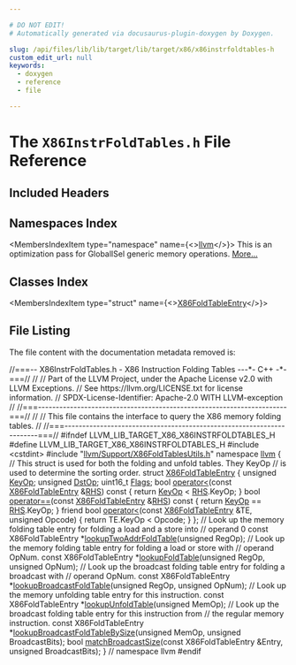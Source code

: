 ```yaml
---

# DO NOT EDIT!
# Automatically generated via docusaurus-plugin-doxygen by Doxygen.

slug: /api/files/lib/lib/target/lib/target/x86/x86instrfoldtables-h
custom_edit_url: null
keywords:
  - doxygen
  - reference
  - file

---
```





# The `X86InstrFoldTables.h` File Reference

<DoxygenPage pluginConfig={pluginConfig}>



## Included Headers

<IncludesList>
<IncludesListItem
  filePath="cstdint"
  permalink=""
  isLocal="false" />
<IncludesListItem
  filePath="llvm/Support/X86FoldTablesUtils.h"
  permalink="/docs/api/files/include/include/llvm/include/llvm/support/x86foldtablesutils-h"
  isLocal="true" />
</IncludesList>

## Namespaces Index

<MembersIndex>

<MembersIndexItem
  type="namespace"
  name={<><a href="/docs/api/namespaces/llvm">llvm</a></>}>
This is an optimization pass for GlobalISel generic memory operations. <a href="/docs/api/namespaces/llvm/#details">More...</a>
</MembersIndexItem>

</MembersIndex>

## Classes Index

<MembersIndex>

<MembersIndexItem
  type="struct"
  name={<><a href="/docs/api/structs/llvm/x86foldtableentry">X86FoldTableEntry</a></>}>
</MembersIndexItem>

</MembersIndex>


## File Listing

The file content with the documentation metadata removed is:

<ProgramListing>

<Link id="l00001" /><CodeLine lineNumber="1"><Highlight kind="comment">//===-- X86InstrFoldTables.h - X86 Instruction Folding Tables ---&#42;- C++ -&#42;-===//</Highlight><Highlight kind="normal"></Highlight></CodeLine>
<Link id="l00002" /><CodeLine lineNumber="2"><Highlight kind="normal"></Highlight><Highlight kind="comment">//</Highlight><Highlight kind="normal"></Highlight></CodeLine>
<Link id="l00003" /><CodeLine lineNumber="3"><Highlight kind="normal"></Highlight><Highlight kind="comment">// Part of the LLVM Project, under the Apache License v2.0 with LLVM Exceptions.</Highlight><Highlight kind="normal"></Highlight></CodeLine>
<Link id="l00004" /><CodeLine lineNumber="4"><Highlight kind="normal"></Highlight><Highlight kind="comment">// See https://llvm.org/LICENSE.txt for license information.</Highlight><Highlight kind="normal"></Highlight></CodeLine>
<Link id="l00005" /><CodeLine lineNumber="5"><Highlight kind="normal"></Highlight><Highlight kind="comment">// SPDX-License-Identifier: Apache-2.0 WITH LLVM-exception</Highlight><Highlight kind="normal"></Highlight></CodeLine>
<Link id="l00006" /><CodeLine lineNumber="6"><Highlight kind="normal"></Highlight><Highlight kind="comment">//</Highlight><Highlight kind="normal"></Highlight></CodeLine>
<Link id="l00007" /><CodeLine lineNumber="7"><Highlight kind="normal"></Highlight><Highlight kind="comment">//===----------------------------------------------------------------------===//</Highlight><Highlight kind="normal"></Highlight></CodeLine>
<Link id="l00008" /><CodeLine lineNumber="8"><Highlight kind="normal"></Highlight><Highlight kind="comment">//</Highlight><Highlight kind="normal"></Highlight></CodeLine>
<Link id="l00009" /><CodeLine lineNumber="9"><Highlight kind="normal"></Highlight><Highlight kind="comment">// This file contains the interface to query the X86 memory folding tables.</Highlight><Highlight kind="normal"></Highlight></CodeLine>
<Link id="l00010" /><CodeLine lineNumber="10"><Highlight kind="normal"></Highlight><Highlight kind="comment">//</Highlight><Highlight kind="normal"></Highlight></CodeLine>
<Link id="l00011" /><CodeLine lineNumber="11"><Highlight kind="normal"></Highlight><Highlight kind="comment">//===----------------------------------------------------------------------===//</Highlight><Highlight kind="normal"></Highlight></CodeLine>
<Link id="l00012" /><CodeLine lineNumber="12"><Highlight kind="normal"></Highlight></CodeLine>
<Link id="l00013" /><CodeLine lineNumber="13"><Highlight kind="normal"></Highlight><Highlight kind="preprocessor">#ifndef LLVM&#95;LIB&#95;TARGET&#95;X86&#95;X86INSTRFOLDTABLES&#95;H</Highlight><Highlight kind="normal"></Highlight></CodeLine>
<Link id="l00014" /><CodeLine lineNumber="14"><Highlight kind="normal"></Highlight><Highlight kind="preprocessor">#define LLVM&#95;LIB&#95;TARGET&#95;X86&#95;X86INSTRFOLDTABLES&#95;H</Highlight><Highlight kind="normal"></Highlight></CodeLine>
<Link id="l00015" /><CodeLine lineNumber="15"><Highlight kind="normal"></Highlight></CodeLine>
<Link id="l00016" /><CodeLine lineNumber="16"><Highlight kind="normal"></Highlight><Highlight kind="preprocessor">#include &lt;cstdint&gt;</Highlight><Highlight kind="normal"></Highlight></CodeLine>
<Link id="l00017" /><CodeLine lineNumber="17"><Highlight kind="normal"></Highlight><Highlight kind="preprocessor">#include &quot;<a href="/docs/api/files/include/include/llvm/include/llvm/support/x86foldtablesutils-h">llvm/Support/X86FoldTablesUtils.h</a>&quot;</Highlight><Highlight kind="normal"></Highlight></CodeLine>
<Link id="l00018" /><CodeLine lineNumber="18"><Highlight kind="normal"></Highlight></CodeLine>
<Link id="l00019" /><CodeLine lineNumber="19"><Highlight kind="normal"></Highlight><Highlight kind="keyword">namespace </Highlight><Highlight kind="normal"><a href="/docs/api/namespaces/llvm">llvm</a> &#123;</Highlight></CodeLine>
<Link id="l00020" /><CodeLine lineNumber="20"><Highlight kind="normal"></Highlight></CodeLine>
<Link id="l00021" /><CodeLine lineNumber="21"><Highlight kind="normal"></Highlight><Highlight kind="comment">// This struct is used for both the folding and unfold tables. They KeyOp</Highlight><Highlight kind="normal"></Highlight></CodeLine>
<Link id="l00022" /><CodeLine lineNumber="22"><Highlight kind="normal"></Highlight><Highlight kind="comment">// is used to determine the sorting order.</Highlight><Highlight kind="normal"></Highlight></CodeLine>
<Link id="l00023" /><CodeLine lineNumber="23" lineLink="/docs/api/structs/llvm/x86foldtableentry"><Highlight kind="normal"></Highlight><Highlight kind="keyword">struct </Highlight><Highlight kind="normal"><a href="/docs/api/structs/llvm/x86foldtableentry">X86FoldTableEntry</a> &#123;</Highlight></CodeLine>
<Link id="l00024" /><CodeLine lineNumber="24" lineLink="/docs/api/structs/llvm/x86foldtableentry/#a8f1efff08648e28151050e770c6ed3b5"><Highlight kind="normal">  </Highlight><Highlight kind="keywordtype">unsigned</Highlight><Highlight kind="normal"> <a href="/docs/api/structs/llvm/x86foldtableentry/#a8f1efff08648e28151050e770c6ed3b5">KeyOp</a>;</Highlight></CodeLine>
<Link id="l00025" /><CodeLine lineNumber="25" lineLink="/docs/api/structs/llvm/x86foldtableentry/#ae35f14ed60d1e280ecdf14e177a54603"><Highlight kind="normal">  </Highlight><Highlight kind="keywordtype">unsigned</Highlight><Highlight kind="normal"> <a href="/docs/api/structs/llvm/x86foldtableentry/#ae35f14ed60d1e280ecdf14e177a54603">DstOp</a>;</Highlight></CodeLine>
<Link id="l00026" /><CodeLine lineNumber="26" lineLink="/docs/api/structs/llvm/x86foldtableentry/#afc4011c4f706b9e0981c3af7e980c02c"><Highlight kind="normal">  uint16&#95;t <a href="/docs/api/structs/llvm/x86foldtableentry/#afc4011c4f706b9e0981c3af7e980c02c">Flags</a>;</Highlight></CodeLine>
<Link id="l00027" /><CodeLine lineNumber="27"><Highlight kind="normal"></Highlight></CodeLine>
<Link id="l00028" /><CodeLine lineNumber="28" lineLink="/docs/api/structs/llvm/x86foldtableentry/#ada6aabc923ac4d0ad8378374ce807027"><Highlight kind="normal">  </Highlight><Highlight kind="keywordtype">bool</Highlight><Highlight kind="normal"> <a href="/docs/api/structs/llvm/x86foldtableentry/#ada6aabc923ac4d0ad8378374ce807027">operator&lt;</a>(</Highlight><Highlight kind="keyword">const</Highlight><Highlight kind="normal"> <a href="/docs/api/structs/llvm/x86foldtableentry">X86FoldTableEntry</a> &amp;<a href="/docs/api/files/lib/lib/target/lib/target/x86/x86partialreduction-cpp/#a87b8bfbbe9d8f7146d7f20a5fb42efd0">RHS</a>)</Highlight><Highlight kind="keyword"> const </Highlight><Highlight kind="normal">&#123;</Highlight></CodeLine>
<Link id="l00029" /><CodeLine lineNumber="29"><Highlight kind="normal">    </Highlight><Highlight kind="keywordflow">return</Highlight><Highlight kind="normal"> <a href="/docs/api/structs/llvm/x86foldtableentry/#a8f1efff08648e28151050e770c6ed3b5">KeyOp</a> &lt; <a href="/docs/api/files/lib/lib/target/lib/target/x86/x86partialreduction-cpp/#a87b8bfbbe9d8f7146d7f20a5fb42efd0">RHS</a>.KeyOp;</Highlight></CodeLine>
<Link id="l00030" /><CodeLine lineNumber="30"><Highlight kind="normal">  &#125;</Highlight></CodeLine>
<Link id="l00031" /><CodeLine lineNumber="31" lineLink="/docs/api/structs/llvm/x86foldtableentry/#a0ebc9736b2dc4a62266b80c93b07b964"><Highlight kind="normal">  </Highlight><Highlight kind="keywordtype">bool</Highlight><Highlight kind="normal"> <a href="/docs/api/structs/llvm/x86foldtableentry/#a0ebc9736b2dc4a62266b80c93b07b964">operator==</a>(</Highlight><Highlight kind="keyword">const</Highlight><Highlight kind="normal"> <a href="/docs/api/structs/llvm/x86foldtableentry">X86FoldTableEntry</a> &amp;<a href="/docs/api/files/lib/lib/target/lib/target/x86/x86partialreduction-cpp/#a87b8bfbbe9d8f7146d7f20a5fb42efd0">RHS</a>)</Highlight><Highlight kind="keyword"> const </Highlight><Highlight kind="normal">&#123;</Highlight></CodeLine>
<Link id="l00032" /><CodeLine lineNumber="32"><Highlight kind="normal">    </Highlight><Highlight kind="keywordflow">return</Highlight><Highlight kind="normal"> <a href="/docs/api/structs/llvm/x86foldtableentry/#a8f1efff08648e28151050e770c6ed3b5">KeyOp</a> == <a href="/docs/api/files/lib/lib/target/lib/target/x86/x86partialreduction-cpp/#a87b8bfbbe9d8f7146d7f20a5fb42efd0">RHS</a>.KeyOp;</Highlight></CodeLine>
<Link id="l00033" /><CodeLine lineNumber="33"><Highlight kind="normal">  &#125;</Highlight></CodeLine>
<Link id="l00034" /><CodeLine lineNumber="34" lineLink="/docs/api/structs/llvm/x86foldtableentry/#a9c10ff5bb083ae0956c5e9b06d2123e7"><Highlight kind="normal">  </Highlight><Highlight kind="keyword">friend</Highlight><Highlight kind="normal"> </Highlight><Highlight kind="keywordtype">bool</Highlight><Highlight kind="normal"> <a href="/docs/api/structs/llvm/x86foldtableentry/#a9c10ff5bb083ae0956c5e9b06d2123e7">operator&lt;</a>(</Highlight><Highlight kind="keyword">const</Highlight><Highlight kind="normal"> <a href="/docs/api/structs/llvm/x86foldtableentry">X86FoldTableEntry</a> &amp;TE, </Highlight><Highlight kind="keywordtype">unsigned</Highlight><Highlight kind="normal"> Opcode) &#123;</Highlight></CodeLine>
<Link id="l00035" /><CodeLine lineNumber="35"><Highlight kind="normal">    </Highlight><Highlight kind="keywordflow">return</Highlight><Highlight kind="normal"> TE.KeyOp &lt; Opcode;</Highlight></CodeLine>
<Link id="l00036" /><CodeLine lineNumber="36"><Highlight kind="normal">  &#125;</Highlight></CodeLine>
<Link id="l00037" /><CodeLine lineNumber="37"><Highlight kind="normal">&#125;;</Highlight></CodeLine>
<Link id="l00038" /><CodeLine lineNumber="38"><Highlight kind="normal"></Highlight></CodeLine>
<Link id="l00039" /><CodeLine lineNumber="39"><Highlight kind="normal"></Highlight><Highlight kind="comment">// Look up the memory folding table entry for folding a load and a store into</Highlight><Highlight kind="normal"></Highlight></CodeLine>
<Link id="l00040" /><CodeLine lineNumber="40"><Highlight kind="normal"></Highlight><Highlight kind="comment">// operand 0</Highlight><Highlight kind="normal"></Highlight></CodeLine>
<Link id="l00041" /><CodeLine lineNumber="41"><Highlight kind="normal"></Highlight><Highlight kind="keyword">const</Highlight><Highlight kind="normal"> X86FoldTableEntry &#42;<a href="/docs/api/namespaces/llvm/#a7f9553b46f21ba407c575090242342b5">lookupTwoAddrFoldTable</a>(</Highlight><Highlight kind="keywordtype">unsigned</Highlight><Highlight kind="normal"> RegOp);</Highlight></CodeLine>
<Link id="l00042" /><CodeLine lineNumber="42"><Highlight kind="normal"></Highlight></CodeLine>
<Link id="l00043" /><CodeLine lineNumber="43"><Highlight kind="normal"></Highlight><Highlight kind="comment">// Look up the memory folding table entry for folding a load or store with</Highlight><Highlight kind="normal"></Highlight></CodeLine>
<Link id="l00044" /><CodeLine lineNumber="44"><Highlight kind="normal"></Highlight><Highlight kind="comment">// operand OpNum.</Highlight><Highlight kind="normal"></Highlight></CodeLine>
<Link id="l00045" /><CodeLine lineNumber="45"><Highlight kind="normal"></Highlight><Highlight kind="keyword">const</Highlight><Highlight kind="normal"> X86FoldTableEntry &#42;<a href="/docs/api/namespaces/llvm/#add4c3804b32bac78e4551544d3cb283f">lookupFoldTable</a>(</Highlight><Highlight kind="keywordtype">unsigned</Highlight><Highlight kind="normal"> RegOp, </Highlight><Highlight kind="keywordtype">unsigned</Highlight><Highlight kind="normal"> OpNum);</Highlight></CodeLine>
<Link id="l00046" /><CodeLine lineNumber="46"><Highlight kind="normal"></Highlight></CodeLine>
<Link id="l00047" /><CodeLine lineNumber="47"><Highlight kind="normal"></Highlight><Highlight kind="comment">// Look up the broadcast folding table entry for folding a broadcast with</Highlight><Highlight kind="normal"></Highlight></CodeLine>
<Link id="l00048" /><CodeLine lineNumber="48"><Highlight kind="normal"></Highlight><Highlight kind="comment">// operand OpNum.</Highlight><Highlight kind="normal"></Highlight></CodeLine>
<Link id="l00049" /><CodeLine lineNumber="49"><Highlight kind="normal"></Highlight><Highlight kind="keyword">const</Highlight><Highlight kind="normal"> X86FoldTableEntry &#42;<a href="/docs/api/namespaces/llvm/#a52adbfeeea3564c3ad245a6e3d4bd13e">lookupBroadcastFoldTable</a>(</Highlight><Highlight kind="keywordtype">unsigned</Highlight><Highlight kind="normal"> RegOp,</Highlight></CodeLine>
<Link id="l00050" /><CodeLine lineNumber="50"><Highlight kind="normal">                                                  </Highlight><Highlight kind="keywordtype">unsigned</Highlight><Highlight kind="normal"> OpNum);</Highlight></CodeLine>
<Link id="l00051" /><CodeLine lineNumber="51"><Highlight kind="normal"></Highlight></CodeLine>
<Link id="l00052" /><CodeLine lineNumber="52"><Highlight kind="normal"></Highlight><Highlight kind="comment">// Look up the memory unfolding table entry for this instruction.</Highlight><Highlight kind="normal"></Highlight></CodeLine>
<Link id="l00053" /><CodeLine lineNumber="53"><Highlight kind="normal"></Highlight><Highlight kind="keyword">const</Highlight><Highlight kind="normal"> X86FoldTableEntry &#42;<a href="/docs/api/namespaces/llvm/#abc6f911b909c49d0f76ca616174a0fcb">lookupUnfoldTable</a>(</Highlight><Highlight kind="keywordtype">unsigned</Highlight><Highlight kind="normal"> MemOp);</Highlight></CodeLine>
<Link id="l00054" /><CodeLine lineNumber="54"><Highlight kind="normal"></Highlight></CodeLine>
<Link id="l00055" /><CodeLine lineNumber="55"><Highlight kind="normal"></Highlight><Highlight kind="comment">// Look up the broadcast folding table entry for this instruction from</Highlight><Highlight kind="normal"></Highlight></CodeLine>
<Link id="l00056" /><CodeLine lineNumber="56"><Highlight kind="normal"></Highlight><Highlight kind="comment">// the regular memory instruction.</Highlight><Highlight kind="normal"></Highlight></CodeLine>
<Link id="l00057" /><CodeLine lineNumber="57"><Highlight kind="normal"></Highlight><Highlight kind="keyword">const</Highlight><Highlight kind="normal"> X86FoldTableEntry &#42;<a href="/docs/api/namespaces/llvm/#a167b534725d841e143185971e9719ad4">lookupBroadcastFoldTableBySize</a>(</Highlight><Highlight kind="keywordtype">unsigned</Highlight><Highlight kind="normal"> MemOp,</Highlight></CodeLine>
<Link id="l00058" /><CodeLine lineNumber="58"><Highlight kind="normal">                                                        </Highlight><Highlight kind="keywordtype">unsigned</Highlight><Highlight kind="normal"> BroadcastBits);</Highlight></CodeLine>
<Link id="l00059" /><CodeLine lineNumber="59"><Highlight kind="normal"></Highlight></CodeLine>
<Link id="l00060" /><CodeLine lineNumber="60"><Highlight kind="normal"></Highlight><Highlight kind="keywordtype">bool</Highlight><Highlight kind="normal"> <a href="/docs/api/namespaces/llvm/#ad3d8fb7bfd0405dfff3011915895247f">matchBroadcastSize</a>(</Highlight><Highlight kind="keyword">const</Highlight><Highlight kind="normal"> X86FoldTableEntry &amp;Entry, </Highlight><Highlight kind="keywordtype">unsigned</Highlight><Highlight kind="normal"> BroadcastBits);</Highlight></CodeLine>
<Link id="l00061" /><CodeLine lineNumber="61"><Highlight kind="normal">&#125; </Highlight><Highlight kind="comment">// namespace llvm</Highlight><Highlight kind="normal"></Highlight></CodeLine>
<Link id="l00062" /><CodeLine lineNumber="62"><Highlight kind="normal"></Highlight></CodeLine>
<Link id="l00063" /><CodeLine lineNumber="63"><Highlight kind="normal"></Highlight><Highlight kind="preprocessor">#endif</Highlight></CodeLine>

</ProgramListing>


</DoxygenPage>
